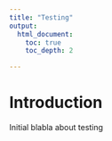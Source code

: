 ```yaml
---
title: "Testing"
output:
  html_document:
    toc: true
    toc_depth: 2

---
```


# Introduction

Initial blabla about testing

